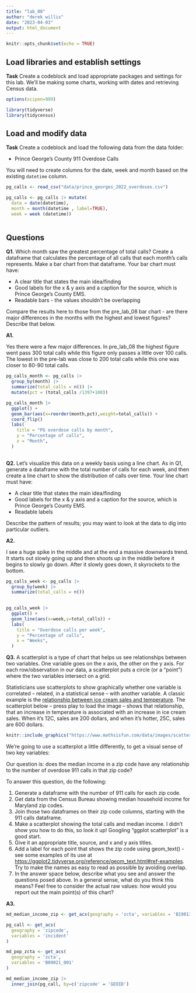 ```yaml
---
title: "lab_08"
author: "derek willis"
date: "2023-04-03"
output: html_document
---
```


```r
knitr::opts_chunk$set(echo = TRUE)
```

## Load libraries and establish settings

**Task** Create a codeblock and load appropriate packages and settings for this lab. We'll be making some charts, working with dates and retrieving Census data.

```r
options(scipen=999)

library(tidyverse)
library(tidycensus)
```

## Load and modify data

**Task** Create a codeblock and load the following data from the data folder:

-   Prince George's County 911 Overdose Calls

You will need to create columns for the date, week and month based on the existing `datetime` column.

```r
pg_calls <- read_csv("data/prince_georges_2022_overdoses.csv")

pg_calls <- pg_calls |> mutate(
  date = date(datetime), 
  month = month(datetime , label=TRUE), 
  week = week (datetime))
  
```

## Questions

**Q1.** Which month saw the greatest percentage of total calls? Create a dataframe that calculates the percentage of all calls that each month's calls represents. Make a bar chart from that dataframe. Your bar chart must have:

-   A clear title that states the main idea/finding
-   Good labels for the x & y axis and a caption for the source, which is Prince George's County EMS.
-   Readable bars - the values shouldn't be overlapping

Compare the results here to those from the pre_lab_08 bar chart - are there major differences in the months with the highest and lowest figures? Describe that below.

**A1.**

Yes there were a few major differences. In pre_lab_08 the highest figure went pass 300 total calls while this figure only passes a little over 100 calls. The lowest in the pre-lab was close to 200 total calls while this one was closer to 80-90 total calls.

```r
pg_calls_month <- pg_calls |>
  group_by(month) |>
  summarize(total_calls = n()) |>
  mutate(pct = (total_calls /1397+100))


```

```r
pg_calls_month |>
  ggplot() +
  geom_bar(aes(x=reorder(month,pct),weight=total_calls)) +
  coord_flip()
  labs(
    title = "PG overdose calls by month",
    y = "Percentage of calls",
    x = "Month",
  )
  
```

**Q2.** Let's visualize this data on a weekly basis using a line chart. As in Q1, generate a dataframe with the total number of calls for each week, and then create a line chart to show the distribution of calls over time. Your line chart must have:

-   A clear title that states the main idea/finding
-   Good labels for the x & y axis and a caption for the source, which is Prince George's County EMS.
-   Readable labels

Describe the pattern of results; you may want to look at the data to dig into particular outliers.

**A2.**

I see a huge spike in the middle and at the end a massive downwards trend. It starts out slowly going up and then shoots up in the middle before it begins to slowly go down. After it slowly goes down, it skyrockets to the bottom.

```r
pg_calls_week <- pg_calls |>
  group_by(week) |>
  summarize(total_calls = n())
  
```

```r
pg_calls_week |>
  ggplot() +
  geom_line(aes(x=week,y=total_calls)) +
  labs(
    title = "Overdose calls per week",
    y = "Percentage of calls",
    x = "Weeks",
  )
```

**Q3.** A scatterplot is a type of chart that helps us see relationships between two variables. One variable goes on the x axis, the other on the y axis. For each row/observation in our data, a scatterplot puts a circle (or a "point") where the two variables intersect on a grid.

Statisticians use scatterplots to show graphically whether one variable is correlated -- related, in a statistical sense -- with another variable. A classic example is the [relationship between ice cream sales and temperature](https://www.mathsisfun.com/data/scatter-xy-plots.html). The scatterplot below -- press play to load the image -- shows that relationship, that an increase in temperature is associated with an increase in ice cream sales. When it's 12C, sales are 200 dollars, and when it's hotter, 25C, sales are 600 dollars.

```r
knitr::include_graphics("https://www.mathsisfun.com/data/images/scatter-ice-cream1.svg")
```

We're going to use a scatterplot a little differently, to get a visual sense of two key variables:

Our question is: does the median income in a zip code have any relationship to the number of overdose 911 calls in that zip code?

To answer this question, do the following:

1.  Generate a dataframe with the number of 911 calls for each zip code.
2.  Get data from the Census Bureau showing median household income for Maryland zip codes.
3.  Join those two dataframes on their zip code columns, starting with the 911 calls dataframe.
4.  Make a scatterplot showing the total calls and median income. I didn't show you how to do this, so look it up! Googling "ggplot scatterplot" is a good start.
5.  Give it an appropriate title, source, and x and y axis titles.
6.  Add a label for each point that shows the zip code using geom_text() - see some examples of its use at <https://ggplot2.tidyverse.org/reference/geom_text.html#ref-examples>. Try to make the names as easy to read as possible by avoiding overlap.
7.  In the answer space below, describe what you see and answer the questions posed above. In a general sense, what do you think this means? Feel free to consider the actual raw values: how would you report out the main point(s) of this chart?

**A3.**

```r
md_median_income_zip <- get_acs(geography = 'zcta', variables = 'B19013_001', state='MD', year=2019)

pg_call <- get_acs(
  geography = 'zipcode',
  variables = 'incident'
)

md_pop_zcta <- get_acs(
  geography = 'zcta',
  variables = 'B09021_001'
)

md_median_income_zip |>
  inner_join(pg_call, by=c('zipcode' = 'GEOID')



```
